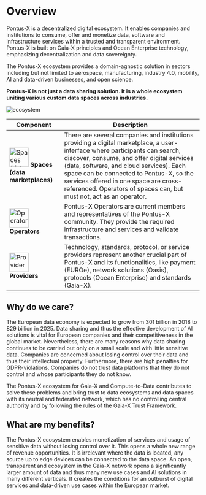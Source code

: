# Overview

Pontus-X is a decentralized digital ecosystem. It enables companies and institutions to consume, offer and monetize data, software and infrastructure services within a trusted and transparent environment. Pontus-X is built on Gaia-X principles and Ocean Enterprise technology, emphasizing decentralization and data sovereignty.

The Pontus-X ecosystem provides a domain-agnostic solution in sectors including but not limited to aerospace, manufacturing, industry 4.0, mobility, AI and data-driven businesses, and open science.

**Pontus-X is not just a data sharing solution. It is a whole ecosystem uniting various custom data spaces across industries.**

![ecosystem](/images/pontus-x-ecosystem.jpg)

| **Component** | **Description** |
|------|-------------|
| <img src="/images/spaces-icon.png" alt="Spaces (data marketplaces)" width="50"/> **Spaces (data marketplaces)** | There are several companies and institutions providing a digital marketplace, a user-interface where participants can search, discover, consume, and offer digital services (data, software, and cloud services). Each space can be connected to Pontus-X, so the services offered in one space are cross-referenced. Operators of spaces can, but must not, act as an operator. |
| <img src="/images/operators-icon.png" alt="Operators" width="50"/> **Operators** | Pontus-X Operators are current members and representatives of the Pontus-X community. They provide the required infrastructure and services and validate transactions. |
| <img src="/images/providers-icon.png" alt="Providers" width="50"/> **Providers** | Technology, standards, protocol, or service providers represent another crucial part of Pontus-X and its functionalities, like payment (EUROe), network solutions (Oasis), protocols (Ocean Enterprise) and standards (Gaia-X). |

## Why do we care?
The European data economy is expected to grow from 301 billion in 2018 to 829 billion in 2025. Data sharing and thus the effective development of AI solutions is vital for European companies and their competitiveness in the global market. Nevertheless, there are many reasons why data sharing continues to be carried out only on a small scale and with little sensitive data. Companies are concerned about losing control over their data and thus their intellectual property. Furthermore, there are high penalties for GDPR-violations. Companies do not trust data platforms that they do not control and whose participants they do not know.

The Pontus-X ecosystem for Gaia-X and Compute-to-Data contributes to solve these problems and bring trust to data ecosystems and data spaces with its neutral and federated network, which has no controlling central authority and by following the rules of the Gaia-X Trust Framework.

## What are my benefits?
The Pontus-X ecosystem enables monetization of services and usage of sensitive data without losing control over it. This opens a whole new range of revenue opportunities. It is irrelevant where the data is located, any source up to edge devices can be connected to the data space. An open, transparent and ecosystem in the Gaia-X network opens a significantly larger amount of data and thus many new use cases and AI solutions in many different verticals. It creates the conditions for an outburst of digital services and data-driven use cases within the European market.
